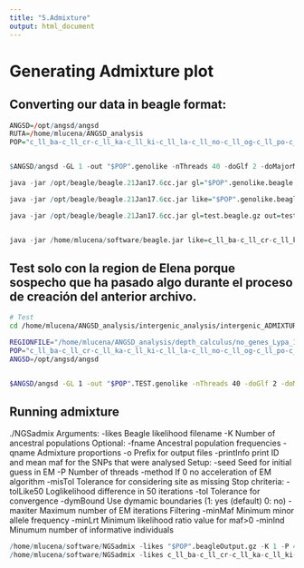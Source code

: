 ```yaml
---
title: "5.Admixture"
output: html_document
---
```


# Generating Admixture plot

## Converting our data in beagle format:


```r

ANGSD=/opt/angsd/angsd
RUTA=/home/mlucena/ANGSD_analysis 
POP="c_ll_ba-c_ll_cr-c_ll_ka-c_ll_ki-c_ll_la-c_ll_no-c_ll_og-c_ll_po-c_ll_to-c_ll_tu-c_ll_vl-c_ll_ya-h_ll_ba"


$ANGSD/angsd -GL 1 -out "$POP".genolike -nThreads 40 -doGlf 2 -doMajorMinor 1 -SNP_pval 1e-6 -doMaf 1  -bam $RUTA/intergenic_analysis/"$POP"_n*.intergenic.bamlist

java -jar /opt/beagle/beagle.21Jan17.6cc.jar gl="$POP".genolike.beagle.gz out="$POP".beagleOutput

java -jar /opt/beagle/beagle.21Jan17.6cc.jar like="$POP".genolike.beagle.gz out="$POP".beagleOutput

java -jar /opt/beagle/beagle.21Jan17.6cc.jar gl=test.beagle.gz out=test.beagleOutput


java -jar /home/mlucena/software/beagle.jar like=c_ll_ba-c_ll_cr-c_ll_ka-c_ll_ki-c_ll_la-c_ll_no-c_ll_og-c_ll_po-c_ll_to-c_ll_tu-c_ll_vl-c_ll_ya-h_ll_ba.genolike.beagle.gz out=c_ll_ba-c_ll_cr-c_ll_ka-c_ll_ki-c_ll_la-c_ll_no-c_ll_og-c_ll_po-c_ll_to-c_ll_tu-c_ll_vl-c_ll_ya-h_ll_ba.beagleOutput
```

## Test solo con la region de Elena porque sospecho que ha pasado algo durante el proceso de creación del anterior archivo. 

```bash

# Test
cd /home/mlucena/ANGSD_analysis/intergenic_analysis/intergenic_ADMIXTURE/test

REGIONFILE="/home/mlucena/ANGSD_analysis/depth_calculus/no_genes_Lypa_10000longest_center_final_slop20_dot.rf"
POP="c_ll_ba-c_ll_cr-c_ll_ka-c_ll_ki-c_ll_la-c_ll_no-c_ll_og-c_ll_po-c_ll_to-c_ll_tu-c_ll_vl-c_ll_ya-h_ll_ba"
ANGSD=/opt/angsd/angsd


$ANGSD/angsd -GL 1 -out "$POP".TEST.genolike -nThreads 40 -doGlf 2 -doMajorMinor 1 -SNP_pval 1e-6 -doMaf 1  -rf $REGIONFILE  -bam /home/mlucena/ANGSD_analysis/whole_genome_analysis/$POP*.bamlist

```


## Running admixture


./NGSadmix
Arguments:
	-likes Beagle likelihood filename
	-K Number of ancestral populations
Optional:
	-fname Ancestral population frequencies
	-qname Admixture proportions
	-o Prefix for output files
	-printInfo print ID and mean maf for the SNPs that were analysed
Setup:
	-seed Seed for initial guess in EM
	-P Number of threads
	-method If 0 no acceleration of EM algorithm
	-misTol Tolerance for considering site as missing
Stop chriteria:
	-tolLike50 Loglikelihood difference in 50 iterations
	-tol Tolerance for convergence
	-dymBound Use dymamic boundaries (1: yes (default) 0: no)
	-maxiter Maximum number of EM iterations
Filtering
	-minMaf Minimum minor allele frequency
	-minLrt Minimum likelihood ratio value for maf>0
	-minInd Minumum number of informative individuals
	
	

```r


/home/mlucena/software/NGSadmix -likes "$POP".beagleOutput.gz -K 1 -P 40 -o "$POP" -minMaf 0.05 -printInfo
/home/mlucena/software/NGSadmix -likes c_ll_ba-c_ll_cr-c_ll_ka-c_ll_ki-c_ll_la-c_ll_no-c_ll_og-c_ll_po-c_ll_to-c_ll_tu-c_ll_vl-c_ll_ya-h_ll_ba.genolike.beagle.gz -K 1 -P 40 -o c_ll_ba-c_ll_cr-c_ll_ka-c_ll_ki-c_ll_la-c_ll_no-c_ll_og-c_ll_po-c_ll_to-c_ll_tu-c_ll_vl-c_ll_ya-h_ll_ba -minMaf 0.05 -printInfo
  
  ```